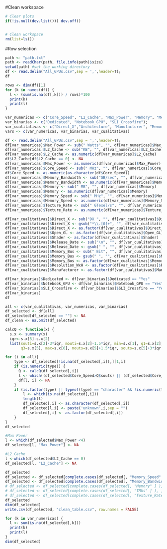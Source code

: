 #Clean workspace

```{r}
# Clear plots
if(!is.null(dev.list())) dev.off()


# Clean workspace
rm(list=ls())
```


#Row selection
```{r}
path <- "path.txt"
path <- readChar(path, file.info(path)$size)
setwd(path) #set the working directory
df <- read.delim("All_GPUs.csv",sep = ',',header=T);
df

```

```{r}
rows <- dim(df)[1]
for (k in names(df)) {
  l <- (sum(is.na(df[,k])) / rows)*100
  print(k)
  print(l)
}
```


```{r}
var_numericas <- c("Core_Speed", "L2_Cache", "Max_Power", "Memory", "Memory_Bandwidth", "Memory_Speed", "TMUs", "Texture_Rate")
var_binarias <- c("Dedicated", "Notebook_GPU", "SLI_Crossfire");
var_cualitativas <- c("Direct_X","Architecture", "Manufacturer", "Memory_Type", "Open_GL", "Shader", "Name", "Resolution_WxH", "Release_Date", "Memory_Bus")
vars <- c(var_numericas, var_binarias, var_cualitativas)
```

```{r}
df <- read.delim("All_GPUs.csv",sep = ',',header=T);
df[var_numericas]$Max_Power <- sub(" Watts", "", df[var_numericas]$Max_Power)
df[var_numericas]$L2_Cache <- sub("KB", "", df[var_numericas]$L2_Cache)
df[var_numericas]$L2_Cache <- as.numeric(df[var_numericas]$L2_Cache)
df$L2_Cache[df$L2_Cache == 0] <- NA
df[var_numericas]$Max_Power <- as.numeric(df[var_numericas]$Max_Power)
df[var_numericas]$Core_Speed <- sub(" MHz", "", df[var_numericas]$Core_Speed)
df$Core_Speed <- as.numeric(as.character(df$Core_Speed))
df[var_numericas]$Memory_Bandwidth <- sub("GB/sec", "", df[var_numericas]$Memory_Bandwidth)
df[var_numericas]$Memory_Bandwidth <- as.numeric(df[var_numericas]$Memory_Bandwidth)
df[var_numericas]$Memory <- sub(" MB", "", df[var_numericas]$Memory)
df[var_numericas]$Memory <- as.numeric(df[var_numericas]$Memory)
df[var_numericas]$Memory_Speed <- sub(" MHz", "", df[var_numericas]$Memory_Speed)
df[var_numericas]$Memory_Speed <- as.numeric(df[var_numericas]$Memory_Speed)
df[var_numericas]$Texture_Rate <- sub(" GTexel/s", "", df[var_numericas]$Texture_Rate)
df[var_numericas]$Texture_Rate <- as.numeric(df[var_numericas]$Texture_Rate)


```





```{r}
df[var_cualitativas]$Direct_X <- sub("DX ", "", df[var_cualitativas]$Direct_X)
df[var_cualitativas]$Direct_X <- gsub("*\\.[0]+", "", df[var_cualitativas]$Direct_X)
df[var_cualitativas]$Direct_X <- as.factor(df[var_cualitativas]$Direct_X)
df[var_cualitativas]$Open_GL <- as.factor(df[var_cualitativas]$Open_GL)
df[var_cualitativas]$Shader <- as.factor(df[var_cualitativas]$Shader)
df[var_cualitativas]$Release_Date <- sub("\n", "", df[var_cualitativas]$Release_Date)
df[var_cualitativas]$Release_Date <- gsub(" ", "", df[var_cualitativas]$Release_Date)
df[var_cualitativas]$Memory_Bus <- sub(" Bit", "", df[var_cualitativas]$Memory_Bus)
df[var_cualitativas]$Memory_Bus <- gsub(" ", "", df[var_cualitativas]$Memory_Bus)
df[var_cualitativas]$Memory_Bus <- as.factor(df[var_cualitativas]$Memory_Bus)
df[var_cualitativas]$Resolution_WxH <- as.factor(df[var_cualitativas]$Resolution_WxH)
df[var_cualitativas]$Manufacturer <- as.factor(df[var_cualitativas]$Manufacturer)
```


```{r}
df[var_binarias]$Dedicated <- df[var_binarias]$Dedicated == "Yes"
df[var_binarias]$Notebook_GPU <- df[var_binarias]$Notebook_GPU == "Yes" 
df[var_binarias]$SLI_Crossfire <- df[var_binarias]$SLI_Crossfire == "Yes" 
df[var_binarias]
df
```

```{r}
all <- c(var_cualitativas, var_numericas, var_binarias)
df_selected <- df[all]
df_selected[df_selected == ""] <- NA
df_clean <- na.omit(df_selected)
```



```{r}
calcQ <- function(x) {
  s.x <- summary(x)
  iqr<-s.x[5]-s.x[2]
  list(souti=s.x[2]-3*iqr, mouti=s.x[2]-1.5*iqr, min=s.x[1], q1=s.x[2], q2=s.x[3], 
       q3=s.x[5], max=s.x[6], mouts=s.x[5]+1.5*iqr, souts=s.x[5]+3*iqr ) }

```

```{r}
for (i in all){ 
    type <- df_selected[!is.na(df_selected[,i]),][1,i] 
    if (is.numeric(type)) { 
      Q <- calcQ(df_selected[,i]) 
      l <- which((df_selected$Core_Speed>Q$souts) || (df_selected$Core_Speed<Q$souti) || (df_selected$Core_Speed<0)) 
      df[l, i] <- NA 
    } 
    if (is.factor(type) || typeof(type) == "character" && !is.numeric(type)) { 
        l <- which(is.na(df_selected[,i])) 
        length(l) 
        df_selected[,i] <- as.character(df_selected[,i]) 
        df_selected[l,i] <- paste('unknown',i,sep = "") 
        df_selected[,i] <- as.factor(df_selected[,i]) 
    } 
} 
df_selected
```

```{r}
#Max Power 
l <- which(df_selected$Max_Power <4)
df_selected[l, "Max_Power"] <- NA

#L2_Cache
l <-which(df_selected$L2_Cache == 0)
df_selected[l, "L2_Cache"] <- NA 
```


```{r}
df_selected
df_selected <- df_selected[complete.cases(df_selected[, "Memory_Speed" ] ), ]
df_selected <- df_selected[complete.cases(df_selected[, "Memory_Bandwidth"] ), ]
# df_selected <- df_selected[complete.cases(df_selected[, "Memory" ] ), ]
# df_selected <- df_selected[complete.cases(df_selected[, "TMUs" ] ), ]
# df_selected <- df_selected[complete.cases(df_selected[, "Texture_Rate" ] ), ]
df_selected
dim(df_selected)
write.csv(df_selected, "clean_table.csv", row.names = FALSE)
```


```{r}
for (k in var_numericas) {
  l <- sum(is.na(df_selected[,k]))
  print(k)
  print(l)
}
dim(df_selected)
```
